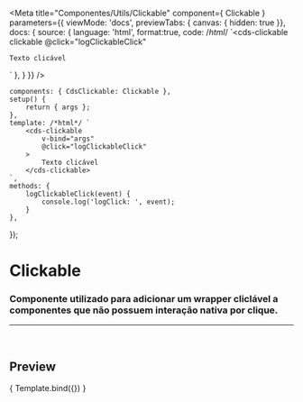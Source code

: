 
<Meta
	title="Componentes/Utils/Clickable"
	component={ Clickable }
	parameters={{
		viewMode: 'docs',
		previewTabs: { canvas: { hidden: true }},
		docs: {
			source: {
				language: 'html',
				format:true,
				code: /*html*/ 
`<cds-clickable
	clickable
	@click="logClickableClick"
>
	Texto clicável
</cds-clickable>`
			},
		}
	}}
/>

	components: { CdsClickable: Clickable },
	setup() {
		return { args };
	},
	template: /*html*/ `
		<cds-clickable
			v-bind="args"
			@click="logClickableClick"
		>
			Texto clicável
		</cds-clickable>
	`,
	methods: {
		logClickableClick(event) {
			console.log('logClick: ', event);
		}
	},
});

# Clickable

### Componente utilizado para adicionar um wrapper cliclável a componentes que não possuem interação nativa por clique.
---
<br />

## Preview

<Canvas>
	<Story
		name="Clickable"
		args={{
			clickable: true,
		}}
	>
		{ Template.bind({}) }
	</Story>
</Canvas>

<ArgsTable story="Clickable" />
